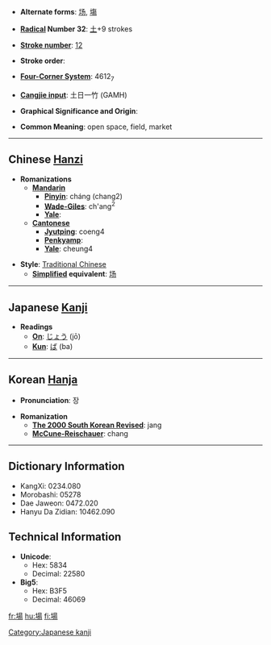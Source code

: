 * '''Alternate forms''': [[场]], [[塲]]

* '''[[Wiktionary:Chinese radical index| Radical]] Number 32''': [[Wiktionary:Chinese radical index 土|土]]+9 strokes

* '''[[Wiktionary:Chinese total strokes index|Stroke number]]''': [[Wiktionary:Chinese total strokes index 12|12]]

* '''Stroke order''': 

* '''[[Wiktionary:Chinese four corner index|Four-Corner System]]''': 4612<sub>7</sub>

* '''[[Wiktionary:Chinese Cangjie index|Cangjie input]]''': 土日一竹 (GAMH)

* '''Graphical Significance and Origin''': 

* '''Common Meaning''': open space, field, market

----

== Chinese [[Hanzi]] ==

* '''Romanizations'''
** '''[[Mandarin]]'''
*** '''[[Pinyin]]''': cháng (chang2)
*** '''[[Wade-Giles]]''': ch'ang<sup>2</sup>
*** '''[[Yale]]''': 
** '''[[Cantonese]]'''
*** '''[[Jyutping]]''': coeng4
*** '''[[Penkyamp]]''': 
*** '''[[Yale]]''': cheung4

* '''Style''': [[Traditional Chinese]] 
** '''[[Simplified Chinese|Simplified]] equivalent''': [[场]]


----

== Japanese [[Kanji]] ==

* '''Readings'''
** '''[[On]]''': [[じょう]] (jō)
** '''[[Kun]]''': [[ば]] (ba)


----

== Korean [[Hanja]] ==

* '''Pronunciation''': 장

* '''Romanization'''
** '''[[The 2000 South Korean Revised Romanization|The 2000 South Korean Revised]]''': jang
** '''[[McCune-Reischauer]]''': chang

----

== Dictionary Information ==

* KangXi: 0234.080
* Morobashi: 05278
* Dae Jaweon: 0472.020
* Hanyu Da Zidian: 10462.090

== Technical Information ==

* '''Unicode''':
** Hex: 5834
** Decimal: 22580
* '''Big5''':
** Hex: B3F5
** Decimal: 46069

[[Category:Japanese kanji]]

[[fr:場]]
[[hu:場]]
[[fi:場]]